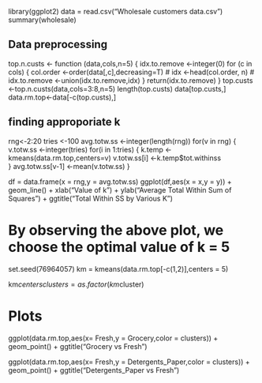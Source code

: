 library(ggplot2)
data = read.csv("Wholesale customers data.csv")
summary(wholesale)

## Data preprocessing
top.n.custs <- function (data,cols,n=5) 
{
    idx.to.remove <-integer(0) 
    for (c in cols)
    { 
        col.order <-order(data[,c],decreasing=T) #
        idx <-head(col.order, n) #
        idx.to.remove <-union(idx.to.remove,idx)
    }
    return(idx.to.remove) 
}
top.custs <-top.n.custs(data,cols=3:8,n=5)
length(top.custs) 
data[top.custs,]
data.rm.top<-data[-c(top.custs),] 


## finding approporiate k
rng<-2:20 
tries <-100 
avg.totw.ss <-integer(length(rng))
for(v in rng)
{
    v.totw.ss <-integer(tries) 
    for(i in 1:tries)
    {
        k.temp <-kmeans(data.rm.top,centers=v) 
        v.totw.ss[i] <-k.temp$tot.withinss    
    }
    avg.totw.ss[v-1] <-mean(v.totw.ss) 
}

df = data.frame(x = rng,y = avg.totw.ss)
ggplot(df,aes(x = x,y = y)) + geom_line() + xlab("Value of k") + ylab("Average Total Within Sum of Squares") + ggtitle("Total Within SS by Various K")

# By observing the above plot, we choose the optimal value of k = 5
set.seed(76964057)
km = kmeans(data.rm.top[-c(1,2)],centers = 5)

km$centers
clusters = as.factor(km$cluster)

# Plots
ggplot(data.rm.top,aes(x= Fresh,y = Grocery,color = clusters)) + geom_point() + ggtitle("Grocery vs Fresh")

ggplot(data.rm.top,aes(x= Fresh,y = Detergents_Paper,color = clusters)) + geom_point() + ggtitle("Detergents_Paper vs Fresh")



